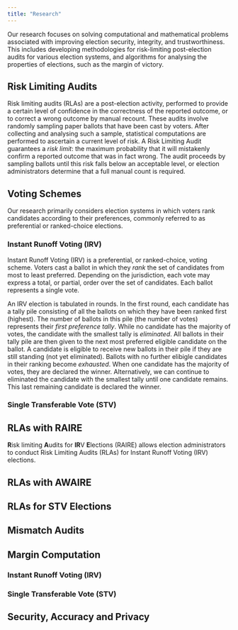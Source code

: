 ```yaml
---
title: "Research"
---
```


Our research focuses on solving computational and mathematical problems
associated with improving election security, integrity, and trustworthiness.
This includes developing methodologies for risk-limiting post-election audits
for various election systems, and algorithms for analysing the properties of
elections, such as the margin of victory. 


## Risk Limiting Audits

Risk limiting audits (RLAs) are a post-election activity, performed to provide a certain level of confidence
in the correctness of the reported outcome, or to correct a wrong outcome by manual recount. These
audits involve randomly sampling paper ballots that have been cast by voters. After collecting and
analysing such a sample, statistical computations are performed to ascertain a current level of risk. A
Risk Limiting Audit guarantees a *risk limit*: the maximum probability that it will mistakenly confirm a
reported outcome that was in fact wrong. The audit proceeds by sampling ballots until this risk falls
below an acceptable level, or election administrators determine that a full manual count is required.


## Voting Schemes

Our research primarily considers election systems in which voters rank
candidates according to their preferences, commonly referred to as preferential
or ranked-choice elections. 

### Instant Runoff Voting (IRV)

Instant Runoff Voting (IRV) is a preferential, or ranked-choice, voting scheme. 
Voters cast a ballot in which they *rank* the
set of candidates from most to least preferred. Depending on the jurisdiction,
each vote may express a total, or partial, order over the set of candidates.
Each ballot represents a single vote. 

An IRV election is tabulated in rounds. In the first round, each candidate has a
tally pile consisting of all the ballots on which they have been ranked first
(highest). The number of ballots in this pile (the number of votes) represents 
their *first preference tally*. While no candidate
has the majority of votes, the candidate with the smallest tally is
*eliminated*. All ballots in their tally pile are then given to the next most
preferred eligible candidate on the ballot. A candidate is eligible to receive
new ballots in their pile if they are still standing (not yet eliminated).
Ballots with no further elibigle candidates in their ranking become *exhausted*.
When one candidate has the majority of votes, they are declared the winner.
Alternatively, we can continue to eliminated the candidate with the smallest
tally until one candidate remains. This last remaining candidate is declared the
winner.
 

### Single Transferable Vote (STV)


## RLAs with RAIRE

**R**isk limiting **A**udits for **IR**V **E**lections (RAIRE) allows election administrators to conduct Risk Limiting
Audits (RLAs) for Instant Runoff Voting (IRV) elections. 


## RLAs with AWAIRE

## RLAs for STV Elections

## Mismatch Audits

## Margin Computation

### Instant Runoff Voting (IRV)

### Single Transferable Vote (STV)


## Security, Accuracy and Privacy 


